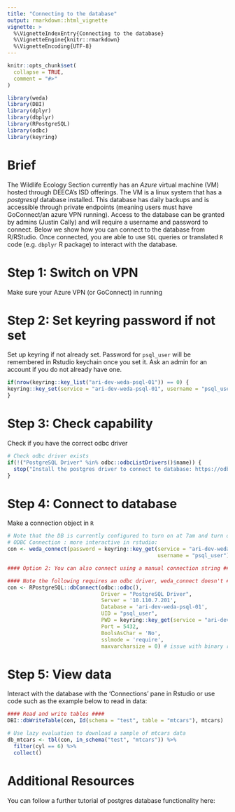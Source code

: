 ```yaml
---
title: "Connecting to the database"
output: rmarkdown::html_vignette
vignette: >
  %\VignetteIndexEntry{Connecting to the database}
  %\VignetteEngine{knitr::rmarkdown}
  %\VignetteEncoding{UTF-8}
---
```


```r
knitr::opts_chunk$set(
  collapse = TRUE,
  comment = "#>"
)
```

```r
library(weda)
library(DBI)
library(dplyr)
library(dbplyr)
library(RPostgreSQL)
library(odbc)
library(keyring)
```

# Brief  

The Wildlife Ecology Section currently has an *Azure* virtual machine (VM) hosted through DEECA's ISD offerings. The VM is a linux system that has a *postgresql* database installed. This database has daily backups and is accessible through private endpoints (meaning users must have GoConnect/an azure VPN running). Access to the database can be granted by admins (Justin Cally) and will require a username and password to connect. Below we show how you can connect to the database from R/RStudio. Once connected, you are able to use `SQL` queries or translated `R` code (e.g. `dbplyr` R package) to interact with the database.    

# Step 1: Switch on VPN  

Make sure your Azure VPN (or GoConnect) in running  

# Step 2: Set keyring password if not set  

Set up keyring if not already set. Password for `psql_user` will be remembered in Rstudio keychain once you set it. Ask an admin for an account if you do not already have one.  

```r
if(nrow(keyring::key_list("ari-dev-weda-psql-01")) == 0) {
keyring::key_set(service = "ari-dev-weda-psql-01", username = "psql_user")
}
```

# Step 3: Check capability  

Check if you have the correct odbc driver

```r
# Check odbc driver exists
if(!("PostgreSQL Driver" %in% odbc::odbcListDrivers()$name)) {
  stop("Install the postgres driver to connect to database: https://odbc.postgresql.org/")
}
```

# Step 4: Connect to database  

Make a connection object in `R`

```r
# Note that the DB is currently configured to turn on at 7am and turn off at 7pm to reduce costs
# ODBC Connection : more interactive in rstudio:
con <- weda_connect(password = keyring::key_get(service = "ari-dev-weda-psql-01", 
                                                username = "psql_user"))

#### Option 2: You can also connect using a manual connection string ####

#### Note the following requires an odbc driver, weda_connect doesn't ####
con <- RPostgreSQL::dbConnect(odbc::odbc(),
                              Driver = "PostgreSQL Driver",
                              Server = '10.110.7.201',
                              Database = 'ari-dev-weda-psql-01',
                              UID = "psql_user",
                              PWD = keyring::key_get(service = "ari-dev-weda-psql-01", username = "psql_user"),
                              Port = 5432,
                              BoolsAsChar = 'No',
                              sslmode = 'require',
                              maxvarcharsize = 0) # issue with binary representation of sf cols
```

# Step 5: View data   

Interact with the database with the 'Connections' pane in Rstudio or use code such as the example below to read in data:  

```r
#### Read and write tables ####
DBI::dbWriteTable(con, Id(schema = "test", table = "mtcars"), mtcars)

# Use lazy evaluation to download a sample of mtcars data
db_mtcars <- tbl(con, in_schema("test", "mtcars")) %>%
  filter(cyl == 6) %>%
  collect()
```

# Additional Resources  

You can follow a further tutorial of postgres database functionality here:  

```r
```

